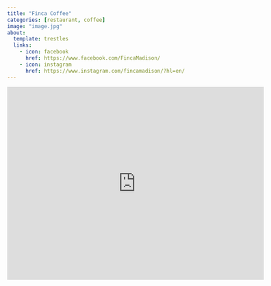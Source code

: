 ```yaml
---
title: "Finca Coffee"
categories: [restaurant, coffee]
image: "image.jpg"
about:
  template: trestles
  links:
    - icon: facebook
      href: https://www.facebook.com/FincaMadison/
    - icon: instagram
      href: https://www.instagram.com/fincamadison/?hl=en/
---
```


```{=html}
<iframe src="https://www.google.com/maps/embed?pb=!1m18!1m12!1m3!1d2916.3761474104526!2d-89.37774518429164!3d43.03351670029665!2m3!1f0!2f0!3f0!3m2!1i1024!2i768!4f13.1!3m3!1m2!1s0x0%3A0x2176951aefce242e!2sFinca%20Coffee!5e0!3m2!1sen!2sus!4v1662062774254!5m2!1sen!2sus" width="600" height="450" style="border:0;" allowfullscreen="" loading="lazy" referrerpolicy="no-referrer-when-downgrade"></iframe>
```
